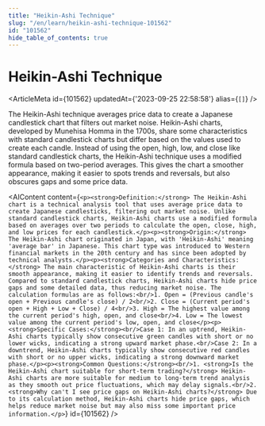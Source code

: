 ```yaml
---
title: "Heikin-Ashi Technique"
slug: "/en/learn/heikin-ashi-technique-101562"
id: "101562"
hide_table_of_contents: true
---
```



# Heikin-Ashi Technique

<ArticleMeta id={101562} updatedAt={'2023-09-25 22:58:58'} alias={`[]`} />
<div className='border-solid border-b border-t-0 my-4 border-[var(--ifm-color-gray-300)]' />

The Heikin-Ashi technique averages price data to create a Japanese candlestick chart that filters out market noise. Heikin-Ashi charts, developed by Munehisa Homma in the 1700s, share some characteristics with standard candlestick charts but differ based on the values used to create each candle. Instead of using the open, high, low, and close like standard candlestick charts, the Heikin-Ashi technique uses a modified formula based on two-period averages. This gives the chart a smoother appearance, making it easier to spots trends and reversals, but also obscures gaps and some price data.

<AIContent content={`<p><strong>Definition:</strong> The Heikin-Ashi chart is a technical analysis tool that uses average price data to create Japanese candlesticks, filtering out market noise. Unlike standard candlestick charts, Heikin-Ashi charts use a modified formula based on averages over two periods to calculate the open, close, high, and low prices for each candlestick.</p><p><strong>Origin:</strong> The Heikin-Ashi chart originated in Japan, with 'Heikin-Ashi' meaning 'average bar' in Japanese. This chart type was introduced to Western financial markets in the 20th century and has since been adopted by technical analysts.</p><p><strong>Categories and Characteristics:</strong> The main characteristic of Heikin-Ashi charts is their smooth appearance, making it easier to identify trends and reversals. Compared to standard candlestick charts, Heikin-Ashi charts hide price gaps and some detailed data, thus reducing market noise. The calculation formulas are as follows:<br/>1. Open = (Previous candle's open + Previous candle's close) / 2<br/>2. Close = (Current period's open + High + Low + Close) / 4<br/>3. High = The highest value among the current period's high, open, and close<br/>4. Low = The lowest value among the current period's low, open, and close</p><p><strong>Specific Cases:</strong><br/>Case 1: In an uptrend, Heikin-Ashi charts typically show consecutive green candles with short or no lower wicks, indicating a strong upward market phase.<br/>Case 2: In a downtrend, Heikin-Ashi charts typically show consecutive red candles with short or no upper wicks, indicating a strong downward market phase.</p><p><strong>Common Questions:</strong><br/>1. <strong>Is the Heikin-Ashi chart suitable for short-term trading?</strong> Heikin-Ashi charts are more suitable for medium to long-term trend analysis as they smooth out price fluctuations, which may delay signals.<br/>2. <strong>Why can't I see price gaps on Heikin-Ashi charts?</strong> Due to its calculation method, Heikin-Ashi charts hide price gaps, which helps reduce market noise but may also miss some important price information.</p>`} id={101562} />
